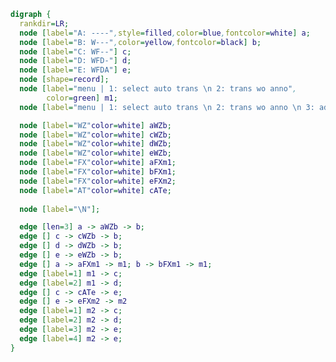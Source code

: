 ```dot
digraph {
  rankdir=LR;
  node [label="A: ----",style=filled,color=blue,fontcolor=white] a;
  node [label="B: W---",color=yellow,fontcolor=black] b;
  node [label="C: WF--"] c;
  node [label="D: WFD-"] d;
  node [label="E: WFDA"] e;
  node [shape=record];
  node [label="menu | 1: select auto trans \n 2: trans wo anno",
        color=green] m1;
  node [label="menu | 1: select auto trans \n 2: trans wo anno \n 3: add shape to diplo \n 4: adjust function"] m2;

  node [label="WZ"color=white] aWZb;
  node [label="WZ"color=white] cWZb;
  node [label="WZ"color=white] dWZb;
  node [label="WZ"color=white] eWZb;
  node [label="FX"color=white] aFXm1;
  node [label="FX"color=white] bFXm1;
  node [label="FX"color=white] eFXm2;
  node [label="AT"color=white] cATe;
  
  node [label="\N"];

  edge [len=3] a -> aWZb -> b;
  edge [] c -> cWZb -> b;
  edge [] d -> dWZb -> b;
  edge [] e -> eWZb -> b;
  edge [] a -> aFXm1 -> m1; b -> bFXm1 -> m1;
  edge [label=1] m1 -> c;
  edge [label=2] m1 -> d;
  edge [] c -> cATe -> e;
  edge [] e -> eFXm2 -> m2
  edge [label=1] m2 -> c;
  edge [label=2] m2 -> d;
  edge [label=3] m2 -> e;
  edge [label=4] m2 -> e;
}
```
